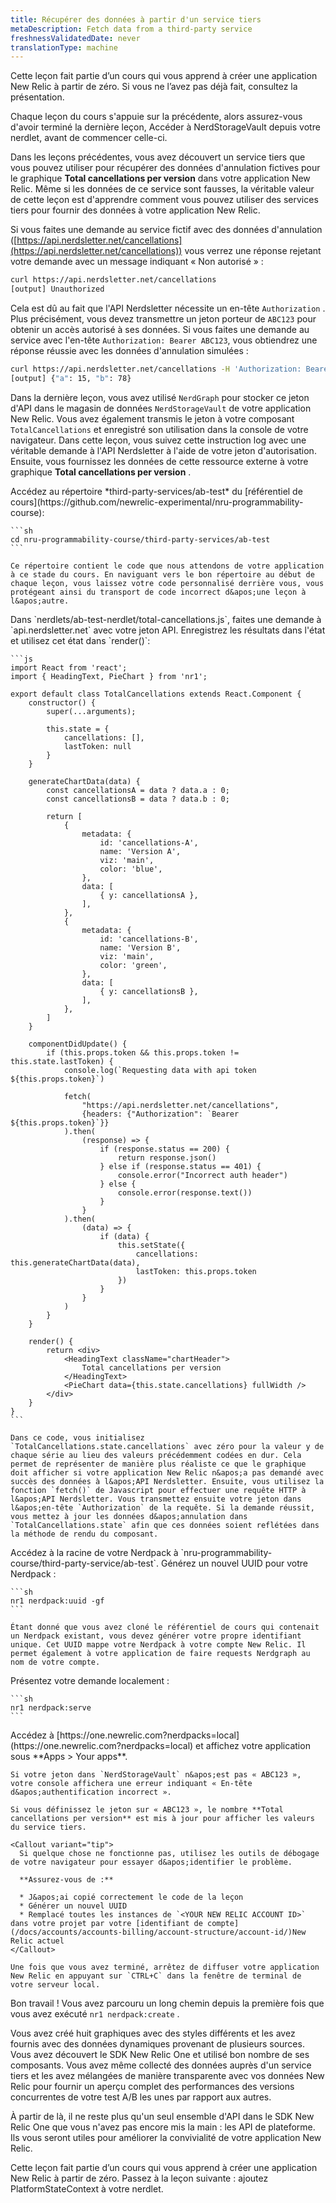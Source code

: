 ```yaml
---
title: Récupérer des données à partir d'un service tiers
metaDescription: Fetch data from a third-party service
freshnessValidatedDate: never
translationType: machine
---
```


<Callout variant="tip">
  Cette leçon fait partie d’un cours qui vous apprend à créer une application New Relic à partir de zéro. Si vous ne l’avez pas déjà fait, consultez la présentation.

  Chaque leçon du cours s&apos;appuie sur la précédente, alors assurez-vous d&apos;avoir terminé la dernière leçon, Accéder à NerdStorageVault depuis votre nerdlet, avant de commencer celle-ci.
</Callout>

Dans les leçons précédentes, vous avez découvert un service tiers que vous pouvez utiliser pour récupérer des données d&apos;annulation fictives pour le graphique **Total cancellations per version** dans votre application New Relic. Même si les données de ce service sont fausses, la véritable valeur de cette leçon est d&apos;apprendre comment vous pouvez utiliser des services tiers pour fournir des données à votre application New Relic.

Si vous faites une demande au service fictif avec des données d&apos;annulation ([https://api.nerdsletter.net/cancellations](https://api.nerdsletter.net/cancellations)) vous verrez une réponse rejetant votre demande avec un message indiquant « Non autorisé » :

```sh
curl https://api.nerdsletter.net/cancellations
[output] Unauthorized
```

Cela est dû au fait que l&apos;API Nerdsletter nécessite un en-tête `Authorization` . Plus précisément, vous devez transmettre un jeton porteur de `ABC123` pour obtenir un accès autorisé à ses données. Si vous faites une demande au service avec l&apos;en-tête `Authorization: Bearer ABC123`, vous obtiendrez une réponse réussie avec les données d&apos;annulation simulées :

```sh
curl https://api.nerdsletter.net/cancellations -H 'Authorization: Bearer ABC123'
[output] {"a": 15, "b": 78}
```

Dans la dernière leçon, vous avez utilisé `NerdGraph` pour stocker ce jeton d&apos;API dans le magasin de données `NerdStorageVault` de votre application New Relic. Vous avez également transmis le jeton à votre composant `TotalCancellations` et enregistré son utilisation dans la console de votre navigateur. Dans cette leçon, vous suivez cette instruction log avec une véritable demande à l&apos;API Nerdsletter à l&apos;aide de votre jeton d&apos;autorisation. Ensuite, vous fournissez les données de cette ressource externe à votre graphique **Total cancellations per version** .

<Steps>
  <Step>
    Accédez au répertoire *third-party-services/ab-test* du [référentiel de cours](https://github.com/newrelic-experimental/nru-programmability-course):

    ```sh
    cd nru-programmability-course/third-party-services/ab-test
    ```

    Ce répertoire contient le code que nous attendons de votre application à ce stade du cours. En naviguant vers le bon répertoire au début de chaque leçon, vous laissez votre code personnalisé derrière vous, vous protégeant ainsi du transport de code incorrect d&apos;une leçon à l&apos;autre.
  </Step>

  <Step>
    Dans `nerdlets/ab-test-nerdlet/total-cancellations.js`, faites une demande à `api.nerdsletter.net` avec votre jeton API. Enregistrez les résultats dans l&apos;état et utilisez cet état dans `render()`:

    ```js
    import React from 'react';
    import { HeadingText, PieChart } from 'nr1';

    export default class TotalCancellations extends React.Component {
        constructor() {
            super(...arguments);

            this.state = {
                cancellations: [],
                lastToken: null
            }
        }

        generateChartData(data) {
            const cancellationsA = data ? data.a : 0;
            const cancellationsB = data ? data.b : 0;

            return [
                {
                    metadata: {
                        id: 'cancellations-A',
                        name: 'Version A',
                        viz: 'main',
                        color: 'blue',
                    },
                    data: [
                        { y: cancellationsA },
                    ],
                },
                {
                    metadata: {
                        id: 'cancellations-B',
                        name: 'Version B',
                        viz: 'main',
                        color: 'green',
                    },
                    data: [
                        { y: cancellationsB },
                    ],
                },
            ]
        }

        componentDidUpdate() {
            if (this.props.token && this.props.token != this.state.lastToken) {
                console.log(`Requesting data with api token ${this.props.token}`)

                fetch(
                    "https://api.nerdsletter.net/cancellations",
                    {headers: {"Authorization": `Bearer ${this.props.token}`}}
                ).then(
                    (response) => {
                        if (response.status == 200) {
                            return response.json()
                        } else if (response.status == 401) {
                            console.error("Incorrect auth header")
                        } else {
                            console.error(response.text())
                        }
                    }
                ).then(
                    (data) => {
                        if (data) {
                            this.setState({
                                cancellations: this.generateChartData(data),
                                lastToken: this.props.token
                            })
                        }
                    }
                )
            }
        }

        render() {
            return <div>
                <HeadingText className="chartHeader">
                    Total cancellations per version
                </HeadingText>
                <PieChart data={this.state.cancellations} fullWidth />
            </div>
        }
    }
    ```

    Dans ce code, vous initialisez `TotalCancellations.state.cancellations` avec zéro pour la valeur y de chaque série au lieu des valeurs précédemment codées en dur. Cela permet de représenter de manière plus réaliste ce que le graphique doit afficher si votre application New Relic n&apos;a pas demandé avec succès des données à l&apos;API Nerdsletter. Ensuite, vous utilisez la fonction `fetch()` de Javascript pour effectuer une requête HTTP à l&apos;API Nerdsletter. Vous transmettez ensuite votre jeton dans l&apos;en-tête `Authorization` de la requête. Si la demande réussit, vous mettez à jour les données d&apos;annulation dans `TotalCancellations.state` afin que ces données soient reflétées dans la méthode de rendu du composant.
  </Step>

  <Step>
    Accédez à la racine de votre Nerdpack à `nru-programmability-course/third-party-service/ab-test`.
  </Step>

  <Step>
    Générez un nouvel UUID pour votre Nerdpack :

    ```sh
    nr1 nerdpack:uuid -gf
    ```

    Étant donné que vous avez cloné le référentiel de cours qui contenait un Nerdpack existant, vous devez générer votre propre identifiant unique. Cet UUID mappe votre Nerdpack à votre compte New Relic. Il permet également à votre application de faire requests Nerdgraph au nom de votre compte.
  </Step>

  <Step>
    Présentez votre demande localement :

    ```sh
    nr1 nerdpack:serve
    ```
  </Step>

  <Step>
    Accédez à [https://one.newrelic.com?nerdpacks=local](https://one.newrelic.com?nerdpacks=local) et affichez votre application sous **Apps &gt; Your apps**.

    Si votre jeton dans `NerdStorageVault` n&apos;est pas « ABC123 », votre console affichera une erreur indiquant « En-tête d&apos;authentification incorrect ».

    Si vous définissez le jeton sur « ABC123 », le nombre **Total cancellations per version** est mis à jour pour afficher les valeurs du service tiers.

    <Callout variant="tip">
      Si quelque chose ne fonctionne pas, utilisez les outils de débogage de votre navigateur pour essayer d&apos;identifier le problème.

      **Assurez-vous de :**

      * J&apos;ai copié correctement le code de la leçon
      * Générer un nouvel UUID
      * Remplacé toutes les instances de `<YOUR NEW RELIC ACCOUNT ID>` dans votre projet par votre [identifiant de compte](/docs/accounts/accounts-billing/account-structure/account-id/)New Relic actuel
    </Callout>

    Une fois que vous avez terminé, arrêtez de diffuser votre application New Relic en appuyant sur `CTRL+C` dans la fenêtre de terminal de votre serveur local.
  </Step>
</Steps>

Bon travail ! Vous avez parcouru un long chemin depuis la première fois que vous avez exécuté `nr1 nerdpack:create` .

Vous avez créé huit graphiques avec des styles différents et les avez fournis avec des données dynamiques provenant de plusieurs sources. Vous avez découvert le SDK New Relic One et utilisé bon nombre de ses composants. Vous avez même collecté des données auprès d&apos;un service tiers et les avez mélangées de manière transparente avec vos données New Relic pour fournir un aperçu complet des performances des versions concurrentes de votre test A/B les unes par rapport aux autres.

À partir de là, il ne reste plus qu&apos;un seul ensemble d&apos;API dans le SDK New Relic One que vous n&apos;avez pas encore mis la main : les API de plateforme. Ils vous seront utiles pour améliorer la convivialité de votre application New Relic.

<Callout variant="tip">
  Cette leçon fait partie d’un cours qui vous apprend à créer une application New Relic à partir de zéro. Passez à la leçon suivante : ajoutez PlatformStateContext à votre nerdlet.
</Callout>